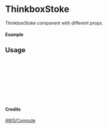 
<Meta of={ThinkboxStoke} title="AWS/Compute/ThinkboxStoke" />

# ThinkboxStoke

ThinkboxStoke component with different props.

#### Example

<Canvas of={ThinkboxStoke.Primary} />

## Usage

```ts
import { ThinkboxStoke } from "yadl-ui";

const Example = () => {
  return (
      <ThinkboxStoke />
  );
};

export default Example;
```

#### Credits
[AWS/Compute](https://aws-icons.com/)
